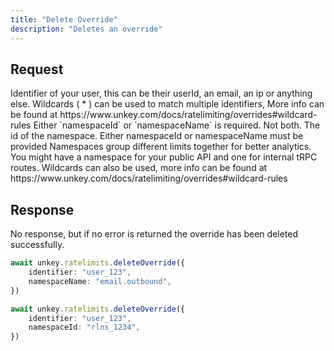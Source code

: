 ```yaml
---
title: "Delete Override"
description: "Deletes an override"
---
```


## Request
<ParamField body="identifier" type="string" required>
Identifier of your user, this can be their userId, an email, an ip or anything else. Wildcards ( * ) can be used to match multiple identifiers, More info can be found at https://www.unkey.com/docs/ratelimiting/overrides#wildcard-rules
</ParamField>

<Warning>
Either `namespaceId` or `namespaceName` is required. Not both.
</Warning>

<ParamField body="namespaceId" type="string">
The id of the namespace. Either namespaceId or namespaceName must be provided
</ParamField>

<ParamField body="namespaceName" type="string">
Namespaces group different limits together for better analytics. You might have a namespace for your public API and one for internal tRPC routes. Wildcards can also be used, more info can be found at https://www.unkey.com/docs/ratelimiting/overrides#wildcard-rules
</ParamField>


## Response

No response, but if no error is returned the override has been deleted successfully.


<RequestExample>

```ts
await unkey.ratelimits.deleteOverride({
    identifier: "user_123",
    namespaceName: "email.outbound",
})
```
```ts
await unkey.ratelimits.deleteOverride({
    identifier: "user_123",
    namespaceId: "rlns_1234",
})
```

</RequestExample>
